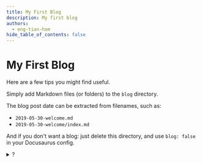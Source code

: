 ```yaml
---
title: My First Blog
description: My first blog
authors:
  - eng-tian-hom
hide_table_of_contents: false
---
```


# My First Blog

Here are a few tips you might find useful.

Simply add Markdown files (or folders) to the `blog` directory.

The blog post date can be extracted from filenames, such as:

- `2019-05-30-welcome.md`
- `2019-05-30-welcome/index.md`

And if you don't want a blog: just delete this directory, and use `blog: false` in your Docusaurus config.

<details>
  <summary>?</summary>

Nothing To See Here

![sip](./image.png)

</details>